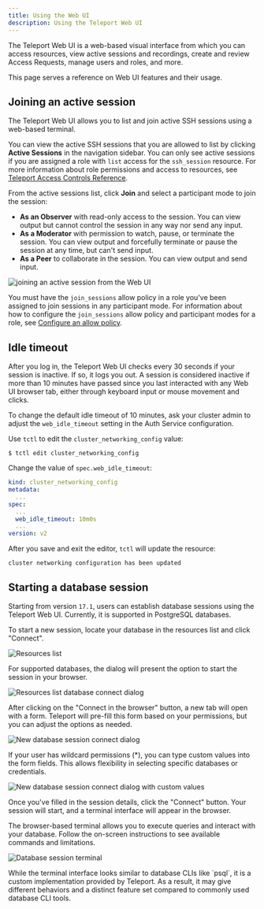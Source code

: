 ```yaml
---
title: Using the Web UI
description: Using the Teleport Web UI
---
```

The Teleport Web UI is a web-based visual interface from which you can access resources, 
view active sessions and recordings, create and review Access Requests, 
manage users and roles, and more.

This page serves a reference on Web UI features and their usage.

## Joining an active session

The Teleport Web UI allows you to list and join active SSH sessions using a web-based terminal.

You can view the active SSH sessions that you are allowed to list by clicking **Active Sessions** in the navigation sidebar. 
You can only see active sessions if you are assigned a role with `list` access for the `ssh_session` resource. 
For more information about role permissions and access to resources, see [Teleport Access Controls 
Reference](../reference/access-controls/roles.mdx).

From the active sessions list, click **Join** and select a participant mode to join the session: 

- **As an Observer** with read-only access to the session. You can view output but cannot control the session in any way nor 
  send any input.
- **As a Moderator** with permission to watch, pause, or terminate the session. You can view output and forcefully terminate 
  or pause the session at any time, but can't send input.
- **As a Peer** to collaborate in the session. You can view output and send input.

![joining an active session from the Web UI](../../img/webui-active-session.png)

You must have the `join_sessions` allow policy in a role you've been assigned to join sessions in any participant mode. 
For information about how to configure the `join_sessions` allow policy and participant modes for a role, see 
[Configure an allow policy](../admin-guides/access-controls/guides/moderated-sessions.mdx).

## Idle timeout

After you log in, the Teleport Web UI checks every 30 seconds if your session is inactive. If so, it
logs you out. A session is considered inactive if more than 10 minutes have passed since you last
interacted with any Web UI browser tab, either through keyboard input or mouse movement and clicks.

To change the default idle timeout of 10 minutes, ask your cluster admin to adjust the
`web_idle_timeout` setting in the Auth Service configuration.

Use `tctl` to edit the `cluster_networking_config` value:

```code
$ tctl edit cluster_networking_config
```

Change the value of `spec.web_idle_timeout`:

```yaml
kind: cluster_networking_config
metadata:
  ...
spec:
  ...
  web_idle_timeout: 10m0s
  ...
version: v2
```

After you save and exit the editor, `tctl` will update the resource:

```text
cluster networking configuration has been updated
```

## Starting a database session

Starting from version `17.1`, users can establish database sessions using the
Teleport Web UI. Currently, it is supported in PostgreSQL databases. 

To start a new session, locate your database in the resources list and click
"Connect".

![Resources list](../../img/connect-your-client/webui-db-sessions/resources-list.png)

For supported databases, the dialog will present the option to start
the session in your browser.

![Resources list database connect dialog](../../img/connect-your-client/webui-db-sessions/resources-connect-dialog.png)

After clicking on the "Connect in the browser" button, a new tab will open with
a form. Teleport will pre-fill this form based on your permissions, but you can
adjust the options as needed.

![New database session connect dialog](../../img/connect-your-client/webui-db-sessions/connect-dialog.png)

If your user has wildcard permissions (*), you can type custom values into the
form fields. This allows flexibility in selecting specific databases or
credentials.

![New database session connect dialog with custom values](../../img/connect-your-client/webui-db-sessions/connect-dialog-custom.png)

Once you've filled in the session details, click the "Connect" button. Your
session will start, and a terminal interface will appear in the browser.

The browser-based terminal allows you to execute queries and interact with your
database. Follow the on-screen instructions to see available commands and
limitations.

![Database session terminal](../../img/connect-your-client/webui-db-sessions/session-terminal.png)

<Admonition type="note" title="Database CLI compatibility">
  While the terminal interface looks similar to database CLIs like `psql`, it is
  a custom implementation provided by Teleport. As a result, it may give
  different behaviors and a distinct feature set compared to commonly used
  database CLI tools.
</Admonition>
